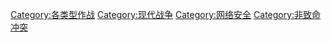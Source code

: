 {{Catmore}}

[[Category:各类型作战|Category:各类型作战]]
[[Category:现代战争|Category:现代战争]]
[[Category:网络安全|Category:网络安全]]
[[Category:非致命冲突|Category:非致命冲突]]